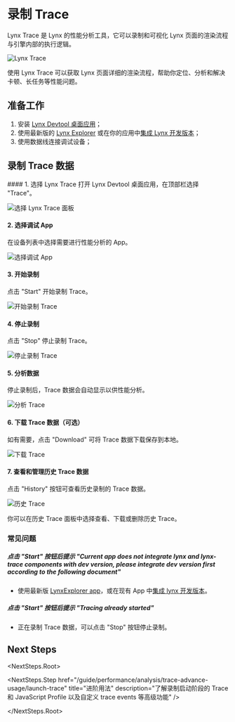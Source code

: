 <style jsx>{`
  .full_image {
    width: 750px;
    margin: 20px;
  }
`}</style>


# 录制 Trace

Lynx Trace 是 Lynx 的性能分析工具，它可以录制和可视化 Lynx 页面的渲染流程与引擎内部的执行逻辑。

<img
  src="https://lf-lynx.tiktok-cdns.com/obj/lynx-artifacts-oss-sg/plugin/static/lynx-trace-overview-latest.png"
  alt="Lynx Trace"
  class="full_image"
/>

使用 Lynx Trace 可以获取 Lynx 页面详细的渲染流程，帮助你定位、分析和解决卡顿、长任务等性能问题。

## 准备工作

1. 安装 [Lynx Devtool 桌面应用](/guide/debugging/lynx-devtool.html#run-lynx-devtool-desktop-application)；
2. 使用最新版的 [Lynx Explorer](https://github.com/lynx-family/lynx/releases) 或在你的应用中[集成 Lynx 开发版本](/guide/start/integrate-lynx-dev-version.html)；
3. 使用数据线连接调试设备；

## 录制 Trace 数据

<Steps>
#### 1. 选择 Lynx Trace
打开 Lynx Devtool 桌面应用，在顶部栏选择 "Trace"。

<img
  src="https://lf-lynx.tiktok-cdns.com/obj/lynx-artifacts-oss-sg/plugin/static/select-lynx-trace-panel-latest2.png"
  alt="选择 Lynx Trace 面板"
  class="full_image"
/>

#### 2. 选择调试 App

在设备列表中选择需要进行性能分析的 App。

<img
  src="https://lf-lynx.tiktok-cdns.com/obj/lynx-artifacts-oss-sg/plugin/static/select-target-app-latest.png"
  alt="选择调试 App"
  class="full_image"
/>

#### 3. 开始录制

点击 "Start" 开始录制 Trace。

<img
  src="https://lf-lynx.tiktok-cdns.com/obj/lynx-artifacts-oss-sg/plugin/static/start-trace-latest.png"
  alt="开始录制 Trace"
  class="full_image"
/>

#### 4. 停止录制

点击 "Stop" 停止录制 Trace。

<img
  src="https://lf-lynx.tiktok-cdns.com/obj/lynx-artifacts-oss-sg/plugin/static/stop-trace-latest.png"
  alt="停止录制 Trace"
  class="full_image"
/>

#### 5. 分析数据

停止录制后，Trace 数据会自动显示以供性能分析。

<img
  src="https://lf-lynx.tiktok-cdns.com/obj/lynx-artifacts-oss-sg/plugin/static/analyze-trace-latest.png"
  alt="分析 Trace"
  class="full_image"
/>

#### 6. 下载 Trace 数据（可选）

如有需要，点击 "Download" 可将 Trace 数据下载保存到本地。

<img
  src="https://lf-lynx.tiktok-cdns.com/obj/lynx-artifacts-oss-sg/plugin/static/download-trace-latest.png"
  alt="下载 Trace"
  class="full_image"
/>

#### 7. 查看和管理历史 Trace 数据

点击 "History" 按钮可查看历史录制的 Trace 数据。

<img
  src="https://lf-lynx.tiktok-cdns.com/obj/lynx-artifacts-oss-sg/plugin/static/history-trace-latest.png"
  alt="历史 Trace"
  class="full_image"
/>

你可以在历史 Trace 面板中选择查看、下载或删除历史 Trace。

</Steps>

### 常见问题

##### 点击 "Start" 按钮后提示 "Current app does not integrate lynx and lynx-trace components with dev version, please integrate dev version first according to the following document"

- 使用最新版 [LynxExplorer app](https://github.com/lynx-family/lynx/releases)，或在现有 App 中[集成 lynx 开发版本](/guide/start/integrate-lynx-dev-version.html)。

##### 点击 "Start" 按钮后提示 "Tracing already started"

- 正在录制 Trace 数据，可以点击 "Stop" 按钮停止录制。

## Next Steps

<NextSteps.Root>

<NextSteps.Step
  href="/guide/performance/analysis/trace-advance-usage/launch-trace"
  title="进阶用法"
  description="了解录制启动阶段的 Trace 和 JavaScript Profile 以及自定义 trace events 等高级功能"
/>

</NextSteps.Root>
